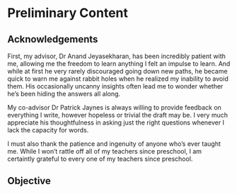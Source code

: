 # Preliminary Content {-}

## Acknowledgements {-}

First, my advisor, Dr Anand Jeyasekharan, has been incredibly patient with me, allowing me the freedom to learn anything I felt an impulse to learn. And while at first he very rarely discouraged going down new paths, he became quick to warn me against rabbit holes when he realized my inability to avoid them. His occasionally uncanny insights often lead me to wonder whether he's been hiding the answers all along.

My co-advisor Dr Patrick Jaynes is always willing to provide feedback on everything I write, however hopeless or trivial the draft may be. I very much appreciate his thoughtfulness in asking just the right questions whenever I lack the capacity for words. 

I must also thank the patience and ingenuity of anyone who's ever taught me. While I won't rattle off all of my teachers since preschool, I am certaintly grateful to every one of my teachers since preschool.


## Objective {-}

 

